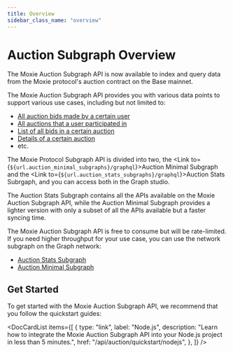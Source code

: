 ```yaml
---
title: Overview
sidebar_class_name: "overview"
---
```



# Auction Subgraph Overview

The Moxie Auction Subgraph API is now available to index and query data from the Moxie protocol's auction contract on the Base mainnet.

The Moxie Auction Subgraph API provides you with various data points to support various use cases, including but not limited to:

- [All auction bids made by a certain user](../../use-cases/users/02-get-all-auction-bids-made-by-certain-user.mdx)
- [All auctions that a user participated in](../../use-cases/users/02-get-all-auctions-participated-by-certain-user.mdx)
- [List of all bids in a certain auction](../../use-cases/bids/get-all-bids-on-certain-auction.mdx)
- [Details of a certain auction](../../use-cases/fan-token-auctions/get-details-of-certain-fan-token-auction.mdx)
- etc.

The Moxie Protocol Subgraph API is divided into two, the <Link to={`${url.auction_minimal_subgraphs}/graphql`}>Auction Minimal Subgraph</Link> and the <Link to={`${url.auction_stats_subgraphs}/graphql`}>Auction Stats Subrgaph</Link>, and you can access both in the Graph studio.

The Auction Stats Subgraph contains all the APIs available on the Moxie Auction Subgraph API, while the Auction Minimal Subgraph provides a lighter version with only a subset of all the APIs available but a faster syncing time.

The Moxie Auction Subgraph API is free to consume but will be rate-limited. If you need higher throughput for your use case, you can use the network subgraph on the Graph network:

- [Auction Stats Subgraph](https://thegraph.com/explorer/subgraphs/BDAX81dfjwhDu71Dhe7qETves9ptQ9xsstFSsuVu1NXn?view=Query&chain=arbitrum-one)
- [Auction Minimal Subgraph](https://thegraph.com/explorer/subgraphs/HMuQ6NQNRcuK8PrbVD8HEzUxdsAixcwdANLRyvJegR3a?view=Query&chain=arbitrum-one)

## Get Started

To get started with the Moxie Auction Subgraph API, we recommend that you follow the quickstart guides:

<DocCardList
  items={[
    {
      type: "link",
      label: "Node.js",
      description:
        "Learn how to integrate the Moxie Auction Subgraph API into your Node.js project in less than 5 minutes.",
      href: "/api/auction/quickstart/nodejs",
    },
  ]}
/>
